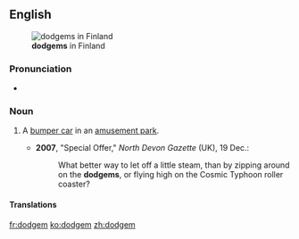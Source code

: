 ==English==
[[File:H2199 Bumper Cars - Autorata C.JPG|thumb|right|'''dodgems''' in Finland]]

===Pronunciation===
* {{a|UK}} {{IPA|/ˈdɒdʒ.əm/}}

===Noun===
{{en-noun}}

# {{context|British|lang=en}} A [[bumper car]] in an [[amusement park]].
#*'''2007''', "Special Offer," ''North Devon Gazette'' (UK), 19 Dec.:
#*:What better way to let off a little steam, than by zipping around on the '''dodgems''', or flying high on the Cosmic Typhoon roller coaster?

====Translations====
{{trans-see|bumper car}}

[[fr:dodgem]]
[[ko:dodgem]]
[[zh:dodgem]]